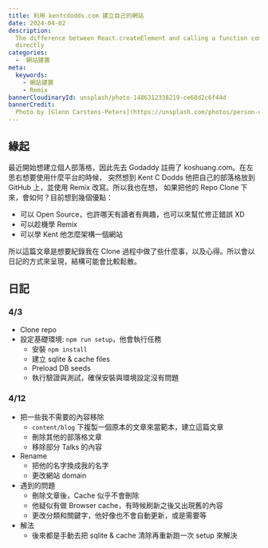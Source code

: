 ```yaml
---
title: 利用 kentcdodds.com 建立自己的網站
date: 2024-04-02
description:
  The difference between React.createElement and calling a function component
  directly
categories:
  -  網站建置
meta:
  keywords:
    - 網站建置
    - Remix
bannerCloudinaryId: unsplash/photo-1486312338219-ce68d2c6f44d
bannerCredit:
  Photo by [Glenn Carstens-Peters](https://unsplash.com/photos/person-using-macbook-pro-npxXWgQ33ZQ)
---
```


## 緣起

最近開始想建立個人部落格，因此先去 Godaddy 註冊了 koshuang.com。在左思右想要使用什麼平台的時候，
突然想到 Kent C Dodds 他把自己的部落格放到 GitHub 上，並使用 Remix 改寫。所以我也在想，
如果把他的 Repo Clone 下來，會如何？目前想到幾個優點：

- 可以 Open Source，也許哪天有讀者有興趣，也可以來幫忙修正錯誤 XD
- 可以趁機學 Remix
- 可以學 Kent 他怎麼架構一個網站

所以這篇文章是想要紀錄我在 Clone 過程中做了些什麼事，以及心得。所以會以日記的方式來呈現，結構可能會比較鬆散。

## 日記

### 4/3

- Clone repo
- 設定基礎環境: `npm run setup`，他會執行任務
  - 安裝 `npm install`
  - 建立 sqlite & cache files
  - Preload DB seeds
  - 執行驗證與測試，確保安裝與環境設定沒有問題

### 4/12

- 把一些我不需要的內容移除
  - `content/blog` 下複製一個原本的文章來當範本，建立這篇文章
  - 刪除其他的部落格文章
  - 移除部分 Talks 的內容
- Rename
  - 把他的名字換成我的名字
  - 更改網站 domain
- 遇到的問題
  - 刪除文章後，Cache 似乎不會刪除
  - 他疑似有做 Browser cache，有時候刷新之後又出現舊的內容
  - 更改分類和關鍵字，他好像也不會自動更新，或是需要等
- 解法
  - 後來都是手動去把 sqlite & cache 清除再重新跑一次 setup 來解決
